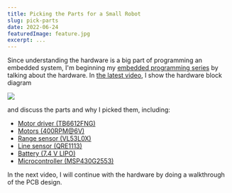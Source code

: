 ```yaml
---
title: Picking the Parts for a Small Robot
slug: pick-parts
date: 2022-06-24
featuredImage: feature.jpg
excerpt: ...
---
```


Since understanding the hardware is a big part of programming an embedded system, I'm beginning my [embedded programming series](https://www.youtube.com/watch?v=g9KbXJydf8I&list=PLS_iNJJVTtiRV0DZRDcTHnvAuDrKGPN40) by talking about the hardware. In [the latest video](https://youtu.be/XGXvntPHA9M), I show the hardware block diagram

![ ](sysdiag.jpg)

and discuss the parts and why I picked them, including:
* [Motor driver (TB6612FNG)](https://www.digikey.se/en/products/detail/toshiba-semiconductor-and-storage/TB6612FNGC8EL/1730134)
* [Motors (400RPM@6V)](https://www.jsumo.com/core-dc-motor-6v-400-rpm)
* [Range sensor (VL53L0X)](https://www.st.com/en/imaging-and-photonics-solutions/vl53l0x.html)
* [Line sensor (QRE1113)](https://www.sparkfun.com/products/9453)
* [Battery (7.4 V LIPO)](https://www.amazon.se/Makerfire-LiPo-batteri-intelligent-Quadcopter-reservdelar/dp/B07M9T66WV)
* [Microcontroller (MSP430G2553)](https://www.ti.com/tool/MSP-EXP430G2ET)

In the next video, I will continue with the hardware by doing a walkthrough of the PCB design.

